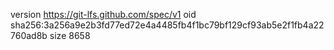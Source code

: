 version https://git-lfs.github.com/spec/v1
oid sha256:3a256a9e2b3fd77ed72e4a4485fb4f1bc79bf129cf93ab5e2f1fb4a22760ad8b
size 8658
